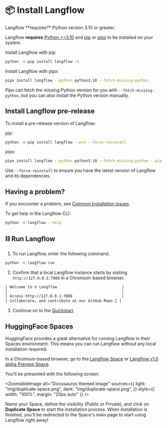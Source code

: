 
# 📦 Install Langflow

<Admonition type="info">
  Langflow **requires** Python version 3.10 or greater.
</Admonition>

Langflow **requires** [Python >=3.10](https://www.python.org/downloads/release/python-3100/) and [pip](https://pypi.org/project/pip/) or [pipx](https://pipx.pypa.io/stable/installation/) to be installed on your system.

Install Langflow with pip:

```bash
python -m pip install langflow -U
```

Install Langflow with pipx:

```bash
pipx install langflow --python python3.10 --fetch-missing-python
```

Pipx can fetch the missing Python version for you with `--fetch-missing-python`, but you can also install the Python version manually.

## Install Langflow pre-release

To install a pre-release version of Langflow:

pip:

```bash
python -m pip install langflow --pre --force-reinstall
```

pipx:

```bash
pipx install langflow --python python3.10 --fetch-missing-python --pip-args="--pre --force-reinstall"
```

Use `--force-reinstall` to ensure you have the latest version of Langflow and its dependencies.

## Having a problem?

If you encounter a problem, see [Common Installation Issues](/migration/possible-installation-issues).

To get help in the Langflow CLI:

```bash
python -m langflow --help
```

## ⛓️ Run Langflow

1. To run Langflow, enter the following command.

```bash
python -m langflow run
```

2. Confirm that a local Langflow instance starts by visiting `http://127.0.0.1:7860` in a Chromium-based browser.

```bash
│ Welcome to ⛓ Langflow                             │
│                                                   │
│ Access http://127.0.0.1:7860                      │
│ Collaborate, and contribute at our GitHub Repo 🚀 │
```

3. Continue on to the [Quickstart](./quickstart.mdx).

## HuggingFace Spaces

HuggingFace provides a great alternative for running Langflow in their Spaces environment. This means you can run Langflow without any local installation required.

In a Chromium-based browser, go to the [Langflow Space](https://huggingface.co/spaces/Langflow/Langflow?duplicate=true) or [Langflow v1.0 alpha Preview Space](https://huggingface.co/spaces/Langflow/Langflow-Preview?duplicate=true).

You'll be presented with the following screen:

<ZoomableImage
  alt="Docusaurus themed image"
  sources={{
    light: "img/duplicate-space.png",
    dark: "img/duplicate-space.png",
  }}
  style={{ width: "100%", margin: "20px auto" }}
/>

Name your Space, define the visibility (Public or Private), and click on **Duplicate Space** to start the installation process. When installation is finished, you'll be redirected to the Space's main page to start using Langflow right away!
